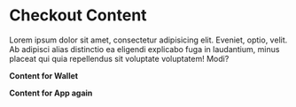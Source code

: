 
<ContentBlock filePath="src/App.tsx" highlight="1,4-6,11">

  # Checkout Content

Lorem ipsum dolor sit amet, consectetur adipisicing elit. Eveniet, optio, velit. Ab adipisci alias distinctio ea eligendi explicabo fuga in laudantium, minus placeat qui quia repellendus sit voluptate voluptatem! Modi?

</ContentBlock>

<ContentBlock filePath="src/wallet/Wallet.tsx" highlight="5-10">

**Content for Wallet**

</ContentBlock>

<ContentBlock filePath="src/App.tsx" highlight="1,3,7,12,21">

  **Content for App again**

</ContentBlock>
